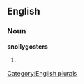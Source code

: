 
==English==

===Noun===
'''snollygosters'''

# {{plural of|[[snollygoster]]}}

[[Category:English plurals]]
